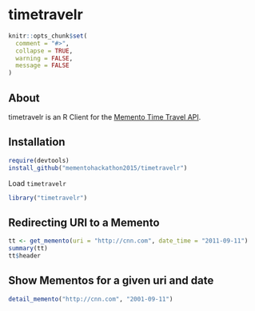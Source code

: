 # timetravelr

```r
knitr::opts_chunk$set(
  comment = "#>",
  collapse = TRUE,
  warning = FALSE, 
  message = FALSE
)
```

## About

timetravelr is an R Client for the [Memento Time Travel API](http://timetravel.mementoweb.org/about/).

## Installation

```r
require(devtools)
install_github("mementohackathon2015/timetravelr")
```

Load `timetravelr`

```r
library("timetravelr")
```

## Redirecting URI to a Memento

```r
tt <- get_memento(uri = "http://cnn.com", date_time = "2011-09-11")
summary(tt)
tt$header
```

## Show Mementos for a given uri and date

```r
detail_memento("http://cnn.com", "2001-09-11")
```

